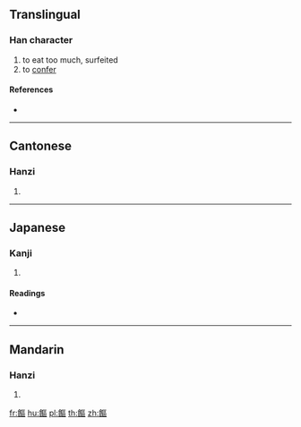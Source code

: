 {{character info/new}}
==Translingual==

===Han character===
{{Han char|rn=184|rad=食|as=11|sn=20|four=81716|canj=OISRR}}

# to eat too much, surfeited
# to [[confer]]

====References====
* {{Han ref|kx=1424.310|dkj=44355|dj=1950.240|hdz=74470.100|uh=9947|ud=39239|bh=F3B0|bd=62384}}

----

==Cantonese==

===Hanzi===
{{yue-hanzi|jyut=|y=yu3}}

# {{defn|lang=yue|sort=食11}}

----

==Japanese==

===Kanji===
{{ja-kanji|grade=|rs=食11}}

# {{defn|lang=ja|sort=食11}}

====Readings====
* {{ja-readings|on=[[よ]] (yo), [[お]] (o), [[う]] (u), [[おう]] (ō)|kun=[[あく]] (aku)}}

----

==Mandarin==

===Hanzi===
{{cmn-hanzi|pin=[[yù]] ([[yu4]])|wg=yü<sup>4</sup>}}

# {{defn|lang=cmn|sort=食11}}

[[fr:饇]]
[[hu:饇]]
[[pl:饇]]
[[th:饇]]
[[zh:饇]]